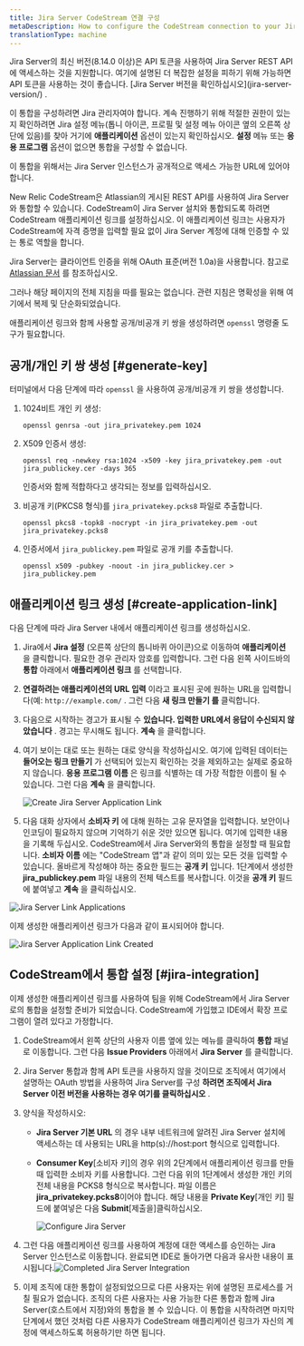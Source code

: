 ```yaml
---
title: Jira Server CodeStream 연결 구성
metaDescription: How to configure the CodeStream connection to your Jira server.
translationType: machine
---
```







<Callout variant="caution">
  Jira Server의 최신 버전(8.14.0 이상)은 API 토큰을 사용하여 Jira Server REST API에 액세스하는 것을 지원합니다. 여기에 설명된 더 복잡한 설정을 피하기 위해 가능하면 API 토큰을 사용하는 것이 좋습니다. [Jira Server 버전을 확인하십시오](jira-server-version/) .

  이 통합을 구성하려면 Jira 관리자여야 합니다. 계속 진행하기 위해 적절한 권한이 있는지 확인하려면 Jira 설정 메뉴(톱니 아이콘, 프로필 및 설정 메뉴 아이콘 옆의 오른쪽 상단에 있음)를 찾아 거기에 **애플리케이션** 옵션이 있는지 확인하십시오. **설정** 메뉴 또는 **응용 프로그램** 옵션이 없으면 통합을 구성할 수 없습니다.

  이 통합을 위해서는 Jira Server 인스턴스가 공개적으로 액세스 가능한 URL에 있어야 합니다.
</Callout>

New Relic CodeStream은 Atlassian의 게시된 REST API를 사용하여 Jira Server와 통합할 수 있습니다. CodeStream이 Jira Server 설치와 통합되도록 하려면 CodeStream 애플리케이션 링크를 설정하십시오. 이 애플리케이션 링크는 사용자가 CodeStream에 자격 증명을 입력할 필요 없이 Jira Server 계정에 대해 인증할 수 있는 통로 역할을 합니다.

Jira Server는 클라이언트 인증을 위해 OAuth 표준(버전 1.0a)을 사용합니다. 참고로 [Atlassian 문서](https://developer.atlassian.com/server/jira/platform/oauth/) 를 참조하십시오.

그러나 해당 페이지의 전체 지침을 따를 필요는 없습니다. 관련 지침은 명확성을 위해 여기에서 복제 및 단순화되었습니다.

애플리케이션 링크와 함께 사용할 공개/비공개 키 쌍을 생성하려면 `openssl` 명령줄 도구가 필요합니다.

## 공개/개인 키 쌍 생성 [#generate-key]

터미널에서 다음 단계에 따라 `openssl` 을 사용하여 공개/비공개 키 쌍을 생성합니다.

1. 1024비트 개인 키 생성:

   ```
   openssl genrsa -out jira_privatekey.pem 1024
   ```

2. X509 인증서 생성:

   ```
   openssl req -newkey rsa:1024 -x509 -key jira_privatekey.pem -out jira_publickey.cer -days 365
   ```

   인증서와 함께 적합하다고 생각되는 정보를 입력하십시오.

3. 비공개 키(PKCS8 형식)를 `jira_privatekey.pcks8` 파일로 추출합니다.

   ```
   openssl pkcs8 -topk8 -nocrypt -in jira_privatekey.pem -out jira_privatekey.pcks8
   ```

4. 인증서에서 `jira_publickey.pem` 파일로 공개 키를 추출합니다.

   ```
   openssl x509 -pubkey -noout -in jira_publickey.cer > jira_publickey.pem
   ```

## 애플리케이션 링크 생성 [#create-application-link]

다음 단계에 따라 Jira Server 내에서 애플리케이션 링크를 생성하십시오.

1. Jira에서 **Jira 설정** (오른쪽 상단의 톱니바퀴 아이콘)으로 이동하여 **애플리케이션** 을 클릭합니다. 필요한 경우 관리자 암호를 입력합니다. 그런 다음 왼쪽 사이드바의 **통합** 아래에서 **애플리케이션 링크** 를 선택합니다.

2. **연결하려는 애플리케이션의 URL 입력** 이라고 표시된 곳에 원하는 URL을 입력합니다(예: `http://example.com/` . 그런 다음 **새 링크 만들기 를** 클릭합니다.

3. 다음으로 시작하는 경고가 표시될 수 **있습니다. 입력한 URL에서 응답이 수신되지 않았습니다** . 경고는 무시해도 됩니다. **계속** 을 클릭합니다.

4. 여기 보이는 대로 또는 원하는 대로 양식을 작성하십시오. 여기에 입력된 데이터는 **들어오는 링크 만들기** 가 선택되어 있는지 확인하는 것을 제외하고는 실제로 중요하지 않습니다. **응용 프로그램 이름** 은 링크를 식별하는 데 가장 적합한 이름이 될 수 있습니다. 그런 다음 **계속** 을 클릭합니다.

   <img
     alt="Create Jira Server Application Link"
     src={codestreamCreateJiraServerAppLink}
   />

5. 다음 대화 상자에서 **소비자 키** 에 대해 원하는 고유 문자열을 입력합니다. 보안이나 인코딩이 필요하지 않으며 기억하기 쉬운 것만 있으면 됩니다. 여기에 입력한 내용을 기록해 두십시오. CodeStream에서 Jira Server와의 통합을 설정할 때 필요합니다. **소비자 이름** 에는 "CodeStream 앱"과 같이 의미 있는 모든 것을 입력할 수 있습니다. 올바르게 작성해야 하는 중요한 필드는 **공개 키** 입니다. 1단계에서 생성한 **jira_publickey.pem** 파일 내용의 전체 텍스트를 복사합니다. 이것을 **공개 키** 필드에 붙여넣고 **계속** 을 클릭하십시오.

<img
  alt="Jira Server Link Applications"
  src={codestreamJiraServerAppLinkOauth}
/>

이제 생성한 애플리케이션 링크가 다음과 같이 표시되어야 합니다.

<img
  alt="Jira Server Application Link Created"
  src={codestreamJiraServerAppLinkCreated}
/>

## CodeStream에서 통합 설정 [#jira-integration]

이제 생성한 애플리케이션 링크를 사용하여 팀을 위해 CodeStream에서 Jira Server로의 통합을 설정할 준비가 되었습니다. CodeStream에 가입했고 IDE에서 확장 프로그램이 열려 있다고 가정합니다.

1. CodeStream에서 왼쪽 상단의 사용자 이름 옆에 있는 메뉴를 클릭하여 **통합** 패널로 이동합니다. 그런 다음 **Issue Providers** 아래에서 **Jira Server** 를 클릭합니다.

2. Jira Server 통합과 함께 API 토큰을 사용하지 않을 것이므로 조직에서 여기에서 설명하는 OAuth 방법을 사용하여 Jira Server를 구성 **하려면 조직에서 Jira Server 이전 버전을 사용하는 경우 여기를 클릭하십시오** .

3. 양식을 작성하시오:

   * **Jira Server 기본 URL** 의 경우 내부 네트워크에 알려진 Jira Server 설치에 액세스하는 데 사용되는 URL을 http(s)://host:port 형식으로 입력합니다.

   * **Consumer Key**\[소비자 키]의 경우 위의 2단계에서 애플리케이션 링크를 만들 때 입력한 소비자 키를 사용합니다. 그런 다음 위의 1단계에서 생성한 개인 키의 전체 내용을 PCKS8 형식으로 복사합니다. 파일 이름은 **jira_privatekey.pcks8**이어야 합니다. 해당 내용을 **Private Key**\[개인 키] 필드에 붙여넣은 다음 **Submit**\[제출을]클릭하십시오.

     <img alt="Configure Jira Server" src={codestreamConfigureJiraServer}/>

4. 그런 다음 애플리케이션 링크를 사용하여 계정에 대한 액세스를 승인하는 Jira Server 인스턴스로 이동합니다. 완료되면 IDE로 돌아가면 다음과 유사한 내용이 표시됩니다.<img alt="Completed Jira Server Integration" src={codestreamJiraServerIntegrationComplete}/>

5. 이제 조직에 대한 통합이 설정되었으므로 다른 사용자는 위에 설명된 프로세스를 거칠 필요가 없습니다. 조직의 다른 사용자는 사용 가능한 다른 통합과 함께 Jira Server(호스트에서 지정)와의 통합을 볼 수 있습니다. 이 통합을 시작하려면 마지막 단계에서 했던 것처럼 다른 사용자가 CodeStream 애플리케이션 링크가 자신의 계정에 액세스하도록 허용하기만 하면 됩니다.